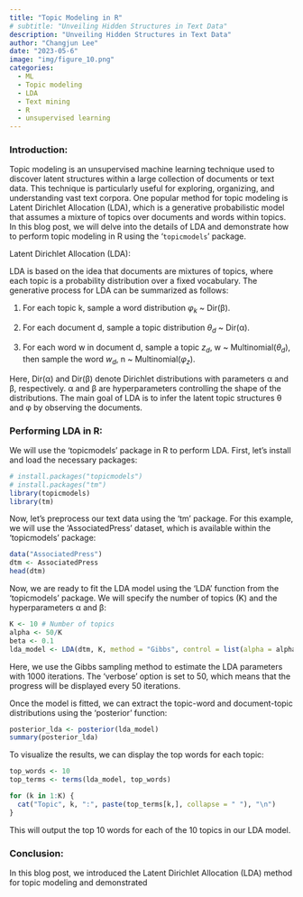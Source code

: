 ```yaml
---
title: "Topic Modeling in R"
# subtitle: "Unveiling Hidden Structures in Text Data" 
description: "Unveiling Hidden Structures in Text Data"
author: "Changjun Lee"
date: "2023-05-6"
image: "img/figure_10.png"
categories: 
  - ML
  - Topic modeling
  - LDA
  - Text mining
  - R
  - unsupervised learning
---
```


### Introduction:

Topic modeling is an unsupervised machine learning technique used to discover latent structures within a large collection of documents or text data. This technique is particularly useful for exploring, organizing, and understanding vast text corpora. One popular method for topic modeling is Latent Dirichlet Allocation (LDA), which is a generative probabilistic model that assumes a mixture of topics over documents and words within topics. In this blog post, we will delve into the details of LDA and demonstrate how to perform topic modeling in R using the '`topicmodels`' package.

Latent Dirichlet Allocation (LDA):

LDA is based on the idea that documents are mixtures of topics, where each topic is a probability distribution over a fixed vocabulary. The generative process for LDA can be summarized as follows:

1.  For each topic k, sample a word distribution $φ_k$ \~ Dir(β).

2.  For each document d, sample a topic distribution $θ_d$ \~ Dir(α).

3.  For each word w in document d, sample a topic $z_d$, w \~ Multinomial($θ_d$), then sample the word $w_d$, n \~ Multinomial($φ_z$).

Here, Dir(α) and Dir(β) denote Dirichlet distributions with parameters α and β, respectively. α and β are hyperparameters controlling the shape of the distributions. The main goal of LDA is to infer the latent topic structures θ and φ by observing the documents.

### Performing LDA in R:

We will use the 'topicmodels' package in R to perform LDA. First, let's install and load the necessary packages:

```r
# install.packages("topicmodels")
# install.packages("tm")
library(topicmodels)
library(tm)

```

Now, let's preprocess our text data using the 'tm' package. For this example, we will use the 'AssociatedPress' dataset, which is available within the 'topicmodels' package:

```r
data("AssociatedPress")
dtm <- AssociatedPress
head(dtm)


```

Now, we are ready to fit the LDA model using the 'LDA' function from the 'topicmodels' package. We will specify the number of topics (K) and the hyperparameters α and β:

```r
K <- 10 # Number of topics
alpha <- 50/K
beta <- 0.1
lda_model <- LDA(dtm, K, method = "Gibbs", control = list(alpha = alpha, delta = beta, iter = 1000, verbose = 50))

```

Here, we use the Gibbs sampling method to estimate the LDA parameters with 1000 iterations. The 'verbose' option is set to 50, which means that the progress will be displayed every 50 iterations.

Once the model is fitted, we can extract the topic-word and document-topic distributions using the 'posterior' function:

```r
posterior_lda <- posterior(lda_model)
summary(posterior_lda)
```

To visualize the results, we can display the top words for each topic:

```r
top_words <- 10
top_terms <- terms(lda_model, top_words)

for (k in 1:K) {
  cat("Topic", k, ":", paste(top_terms[k,], collapse = " "), "\n")
}

```

This will output the top 10 words for each of the 10 topics in our LDA model.

### Conclusion:

In this blog post, we introduced the Latent Dirichlet Allocation (LDA) method for topic modeling and demonstrated
